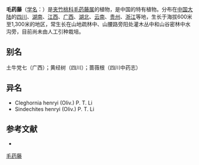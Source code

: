 {{Speciesbox
| name = 毛药藤
| status = 
| status_system = 
| image = 
| genus = Sindechites
| species = henryi
| authority = Oliv.
}}

'''毛药藤'''（[[学名|学名]]：{{lang|la|''Sindechites henryi''}}）是[[夹竹桃科|夹竹桃科]][[毛药藤属|毛药藤属]]的植物，是中国的特有植物。分布在[[中国大陆|中国大陆]]的[[四川|四川]]、[[湖南|湖南]]、[[江西|江西]]、[[广西|广西]]、[[湖北|湖北]]、[[云南|云南]]、[[贵州|贵州]]、[[浙江|浙江]]等地，生长于海拔600米至1,300米的地区，常生长在山地疏林中、山腰路旁阳处灌木丛中和山谷密林中水沟旁，目前尚未由人工引种栽培。

== 别名 ==
土牛党七（广西）；黄经树（四川）；蔷薇根（四川中药志）

== 异名 ==
* Cleghornia henryi (Oliv.) P. T. Li
* Sindechites henryi (Oliv.) P. T. Li

== 参考文献 ==
<div class="references-small">
* {{cite web| url =http://www.bioinfo.cn/db05/KmzwSpecies.php?action=view&id=443| title =毛药藤| work =《中国高等植物数据库全库》| publisher =中国科学院微生物研究所| author =昆明植物研究所| accessdate =2009-02-21| deadurl =yes| archiveurl =https://web.archive.org/web/20160305065813/http://www.bioinfo.cn/db05/KmzwSpecies.php?action=view&id=443| archivedate =2016-03-05}}
</div>
{{Taxonbar|from=Q11128240}}

[[Category:毛药藤属|毛药藤]]


{{植物小作品}}